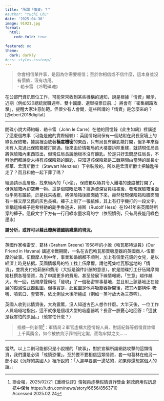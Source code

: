 ```yaml
---
title: "所謂「情資」？"
#author: "Yuchi Chu"
date: '2025-04-30'
image: 91921.jpg
format: 
  html:
    code-fold: true
   
featured: no
theme: 
  dark: darkly
#css: styles.csstemp/
---
```


> 你會相信某件事，是因為你需要相信；至於你相信或不信什麼，這本身並沒有價值，沒有功用。<br> - 勒卡雷 《冷戰碟魂》

在公部門資訊單位工作，可能常常收到某些機構的通知，說是根據「情資」顯示，近期（例如520總統就職週年、雙十國慶、選舉投票日前…）將會有「密集網路攻擊」，提醒大家注意防範。但很少有人會問，這些所謂的「情資」是怎麼來的？[@ebert2018digital]

------------------------------------------------------------------------

間碟小說大師約翰．勒卡雷（John le Carre）在他的回憶錄《此生如鴿》裡講述了這麼個故事（可能是他的實際經驗）：英國情報局保有一個貼附在局長室墻上的綠色保險箱，據說裡面放著**極度機密**的東西，只有局長有籲匙能打開，但多年來從未有人見過此保險箱被打開過。後來由於情報局的大樓要拆除重建，就請現任局長將保險箱內東西取出，但現任局長說他根本沒有籲匙。於是只好去問歷任局長，不料他們都說從未持有該保險箱的籲匙，只知道該保險箱是二戰期間由當時的局長史都華．孟濟斯爵士（Stewart Menzies）下令裝設的。所以是孟濟斯爵士把鑰匙帶走了？而且和他一起下葬了嗎？

經過請示高層後，找來局內的「小偷」，保險箱以極其令人難堪的速度被打開了，但保險箱內卻空無一物。這是個障眼法嗎？經過資深官員檢視後，發現保險箱後面似乎另有蹊蹺，於是找來撬棍，將保險箱後牆面撬下來，赫然發現保險箱和牆面間有一條又厚又舊的灰色長褲。褲子上別了一張紙條，其上有打字機打的一段文字，宣稱這條褲子是希特勒的副手魯道夫．赫斯（Rudolf Hess）在1941年來英國時所穿的褲子。這段文字下方有一行用綠水墨水寫的字（依照慣例，只有局長能用綠色墨水）

**請分析，或許可以藉此瞭解德國紡織業的現況。**

------------------------------------------------------------------------

英國作家格雷安．葛林 (Graham Greene) 1958年的小說《哈瓦那特派員》(Our Friend in Havana) 講述冷戰期間，一名在古巴哈瓦那賣吸塵器的英國商人-伍爾摩的故事。伍爾摩人到中年，事業和婚姻都不順利，加上有個愛花錢的女兒，是以經濟上時見拮据。英國情報局的特工找上伍摩爾，請他蒐集哈瓦那當地的「情資」，並將支付他薪酬和費用（大抵是論件計酬的意思）。於是間碟打工仔伍爾摩開始杜撰各種情資，為了申請更多的費用，甚至發展下線情報網，「生意」越作越大。有一回，伍爾摩聲稱他「發現」了一個秘密軍事基地，並且附上該基地正在發展的毀滅性武器藍圖。但事實是，此藍圖是他將吸塵器拆開後，按其內部構件-吸嘴、噴氣口、套管等，依比例放大後所繪成（例如一英吋放大為三英呎）。

英國人收到此情資後，大為震驚，沒人知道古巴人想作什麼。大半天後，一位工作人員囁囁地指出，這不就像是個超大型的吸塵器嗎？長官一臉憂心地回答：「這就是我害怕的原因。」（他害怕什麼？）

> 插播一則新聞[^1]：軍情局２軍官虛構大陸情報人員、對話紀錄等假情資詐領上千萬獎金，如今被依貪汙罪判刑定讞，面臨牢獄之災……

[^1]: 聯合報，2025/02/21【重磅快評】情報員虛構假情資詐獎金 賴政府用假訊息抗中保台 https://udn.com/news/story/6656/8563710 Accessed:2025.02.24

------------------------------------------------------------------------

當然，以上二則可能都只是小說裡的「故事」，對於宣稱所謂網路攻擊的這類情資，我們還是必須「戒慎恐懼」，至於要不要相信這類情資，套一句葛林在他另一部小說《沉靜的美國人》裡所說的：「人遲早要選一邊站的，如果你還想當個人的話。」

